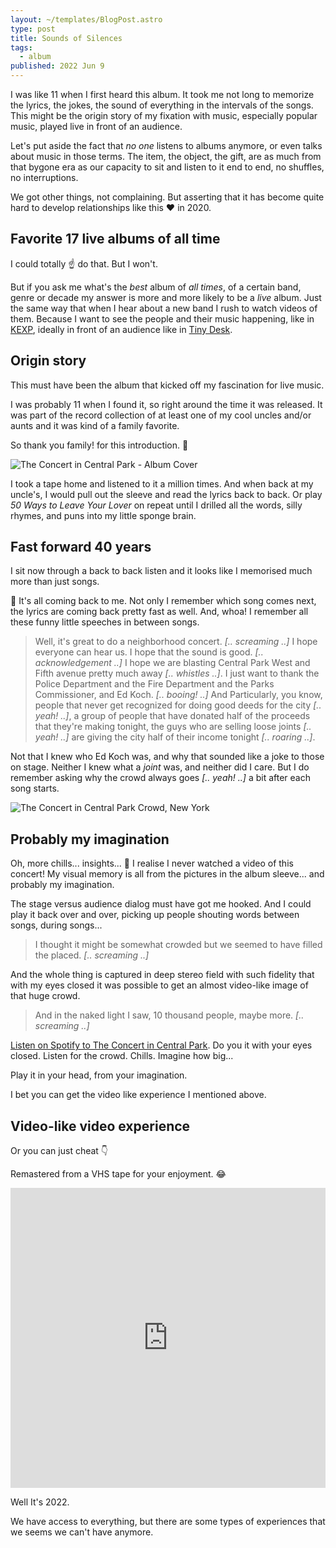 ```yaml
---
layout: ~/templates/BlogPost.astro
type: post
title: Sounds of Silences
tags:
  - album
published: 2022 Jun 9
---
```


<Abstract>

I was like 11 when I first heard this album. It took me not long to memorize the lyrics, the jokes, the sound of everything in the intervals of the songs. This might be the origin story of my fixation with music, especially popular music, played live in front of an audience.

</Abstract>

Let's put aside the fact that _no one_ listens to albums anymore, or even talks about music in those terms. The item, the object, the gift, are as much from that bygone era as our capacity to sit and listen to it end to end, no shuffles, no interruptions.

We got other things, not complaining. But asserting that it has become quite hard to develop relationships like this :heart: in 2020.

## Favorite 17 live albums of all time

I could totally :point_up: do that. But I won't.

But if you ask me what's the _best_ album of _all times_, of a certain band, genre or decade my answer is more and more likely to be a _live_ album. Just the same way that when I hear about a new band I rush to watch videos of them. Because I want to see the people and their music happening, like in [KEXP](https://www.youtube.com/channel/UC3I2GFN_F8WudD_2jUZbojA), ideally in front of an audience like in [Tiny Desk](https://www.youtube.com/channel/UC4eYXhJI4-7wSWc8UNRwD4A).

## Origin story

This must have been the album that kicked off my fascination for live music.

I was probably 11 when I found it, so right around the time it was released. It was part of the record collection of at least one of my cool uncles and/or aunts and it was kind of a family favorite.

So thank you family! for this introduction. :raised_hands:

![The Concert in Central Park - Album Cover](../../links/album/_media/simon-and-garfunkel-concert-in-central-park.jpg '// Wikipedia https://en.wikipedia.org/wiki/File:Sgconcertincentralpark.jpg')

I took a tape home and listened to it a million times. And when back at my uncle's, I would pull out the sleeve and read the lyrics back to back. Or play _50 Ways to Leave Your Lover_ on repeat until I drilled all the words, silly rhymes, and puns into my little sponge brain.

## Fast forward 40 years

I sit now through a back to back listen and it looks like I memorised much more than just songs.

:exploding_head: It's all coming back to me. Not only I remember which song comes next, the lyrics are coming back pretty fast as well. And, whoa! I remember all these funny little speeches in between songs.

> Well, it's great to do a neighborhood concert. _[.. screaming ..]_ I hope everyone can hear us. I hope that the sound is good. _[.. acknowledgement ..]_ I hope we are blasting Central Park West and Fifth avenue pretty much away _[.. whistles ..]_. I just want to thank the Police Department and the Fire Department and the Parks Commissioner, and Ed Koch. _[.. booing! ..]_
> And Particularly, you know, people that never get recognized for doing good deeds for the city _[.. yeah! ..]_, a group of people that have donated half of the proceeds that they're making tonight, the guys who are selling loose joints _[.. yeah! ..]_ are giving the city half of their income tonight _[.. roaring ..]_.

Not that I knew who Ed Koch was, and why that sounded like a joke to those on stage. Neither I knew what a _joint_ was, and neither did I care. But I do remember asking why the crowd always goes _[.. yeah! ..]_ a bit after each song starts.

![The Concert in Central Park Crowd, New York](./_media/simon-and-garfunkel-central-park-crowd-image.jpg 'When they recognise their favorite song is starting // Photo by Rainer Halama https://commons.wikimedia.org/wiki/User:Rainer_Halama')

## Probably my imagination

Oh, more chills... insights... :exploding_head: I realise I never watched a video of this concert! My visual memory is all from the pictures in the album sleeve... and probably my imagination.

The stage versus audience dialog must have got me hooked. And I could play it back over and over, picking up people shouting words between songs, during songs...

> I thought it might be somewhat crowded but we seemed to have filled the placed. _[.. screaming ..]_

And the whole thing is captured in deep stereo field with such fidelity that with my eyes closed it was possible to get an almost video-like image of that huge crowd.

> And in the naked light I saw, 10 thousand people, maybe more. _[.. screaming ..]_

[Listen on Spotify to The Concert in Central Park](https://open.spotify.com/album/3nIU4gxyq0MK4mlWE8ePqb?si=V1rUegV0QLiMcEtgr80v3Q). Do you it with your eyes closed. Listen for the crowd. Chills. Imagine how big...

Play it in your head, from your imagination.

I bet you can get the video like experience I mentioned above.

## Video-like video experience

Or you can just cheat :point_down:

Remastered from a VHS tape for your enjoyment. :joy:

<iframe
  width="100%"
  height="480"
  src="https://www.youtube.com/embed/x2bd1zp_q6Y"
  frameBorder="0"
  allow="encrypted-media; picture-in-picture"
  allowfullscreen
></iframe>

Well It's 2022.

We have access to everything, but there are some types of experiences that we seems we can't have anymore.
